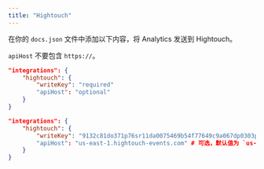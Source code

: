 ```yaml
---
title: "Hightouch"
---
```


在你的 `docs.json` 文件中添加以下内容，将 Analytics 发送到 Hightouch。

<Info>

  `apiHost` 不要包含 `https://`。

</Info>

<CodeGroup>

```json docs.json 中的 Analytics 选项
"integrations": {
    "hightouch": {
        "writeKey": "required"
        "apiHost": "optional"
    }
}
```

```json 示例
"integrations": {
    "hightouch": {
        "writeKey": "9132c81do371p76sr11da0075469b54f77649c9a067dp0303p56q0q64n072336"
        "apiHost": "us-east-1.hightouch-events.com" # 可选，默认值为 `us-east-1.hightouch-events.com`
    }
}
```

</CodeGroup>
